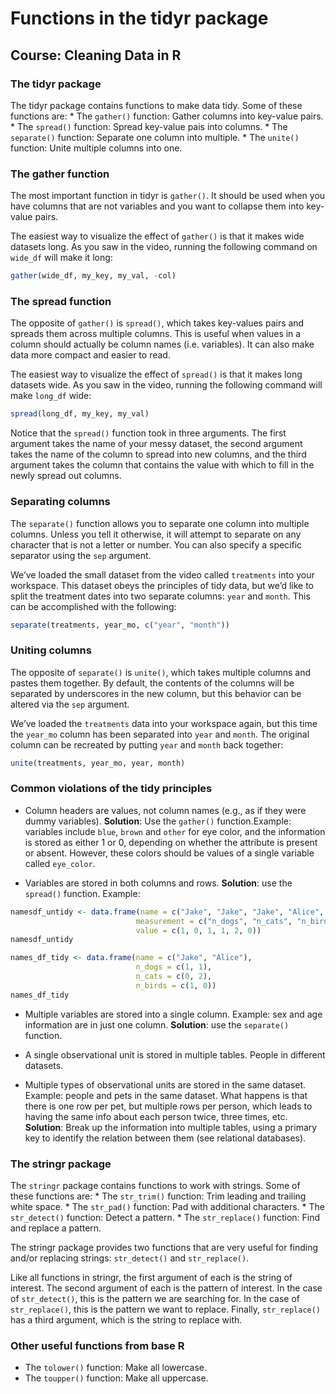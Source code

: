 # Functions in the tidyr package
## Course: Cleaning Data in R

### The tidyr package
The tidyr package contains functions to make data tidy. Some of these functions are:
* The `gather()` function: Gather columns into key-value pairs.
* The `spread()` function: Spread key-value pais into columns.
* The `separate()` function: Separate one column into multiple.
* The `unite()` function: Unite multiple columns into one.

### The gather function
The most important function in tidyr is `gather()`. It should be used when you have columns that are not variables and you want to collapse them into key-value pairs.

The easiest way to visualize the effect of `gather()` is that it makes wide datasets long. As you saw in the video, running the following command on `wide_df` will make it long:

```r
gather(wide_df, my_key, my_val, -col)
```

### The spread function
The opposite of `gather()` is `spread()`, which takes key-values pairs and spreads them across multiple columns. This is useful when values in a column should actually be column names (i.e. variables). It can also make data more compact and easier to read.

The easiest way to visualize the effect of `spread()` is that it makes long datasets wide. As you saw in the video, running the following command will make `long_df` wide:

```r
spread(long_df, my_key, my_val)
```

Notice that the `spread()` function took in three arguments. The first argument takes the name of your messy dataset, the second argument takes the name of the column to spread into new columns, and the third argument takes the column that contains the value with which to fill in the newly spread out columns.

### Separating columns
The `separate()` function allows you to separate one column into multiple columns. Unless you tell it otherwise, it will attempt to separate on any character that is not a letter or number. You can also specify a specific separator using the `sep` argument.

We've loaded the small dataset from the video called `treatments` into your workspace. This dataset obeys the principles of tidy data, but we'd like to split the treatment dates into two separate columns: `year` and `month`. This can be accomplished with the following:

```r
separate(treatments, year_mo, c("year", "month"))
```

### Uniting columns
The opposite of `separate()` is `unite()`, which takes multiple columns and pastes them together. By default, the contents of the columns will be separated by underscores in the new column, but this behavior can be altered via the `sep` argument.

We've loaded the `treatments` data into your workspace again, but this time the `year_mo` column has been separated into `year` and `month`. The original column can be recreated by putting `year` and `month` back together:

```r
unite(treatments, year_mo, year, month)
```

### Common violations of the tidy principles
* Column headers are values, not column names (e.g., as if they were dummy variables). **Solution**: Use the `gather()` function.Example: variables include `blue`, `brown` and `other` for eye color, and the information is stored as either 1 or 0, depending on whether the attribute is present or absent. However, these colors should be values of a single variable called `eye_color`. 

* Variables are stored in both columns and rows. **Solution**: use the `spread()` function. Example:
```r
namesdf_untidy <- data.frame(name = c("Jake", "Jake", "Jake", "Alice", "Alice", "Alice"), 
                            measurement = c("n_dogs", "n_cats", "n_birds", "n_dogs", "n_cats", "n_birds"), 
                            value = c(1, 0, 1, 1, 2, 0))
namesdf_untidy

names_df_tidy <- data.frame(name = c("Jake", "Alice"),
                            n_dogs = c(1, 1),
                            n_cats = c(0, 2),
                            n_birds = c(1, 0))
names_df_tidy
```

* Multiple variables are stored into a single column. Example: sex and age information are in just one column. **Solution**: use the `separate()` function.

* A single observational unit is stored in multiple tables. People in different datasets.

* Multiple types of observational units are stored in the same dataset. Example: people and pets in the same dataset. What happens is that there is one row per pet, but multiple rows per person, which leads to having the same info about each person twice, three times, etc. **Solution**: Break up the information into multiple tables, using a primary key to identify the relation between them (see relational databases).

### The stringr package
The `stringr` package contains functions to work with strings. Some of these functions are:
* The `str_trim()` function: Trim leading and trailing white space.
* The `str_pad()` function: Pad with additional characters.
* The `str_detect()` function: Detect a pattern.
* The `str_replace()` function: Find and replace a pattern.

The stringr package provides two functions that are very useful for finding and/or replacing strings: `str_detect()` and `str_replace()`.

Like all functions in stringr, the first argument of each is the string of interest. The second argument of each is the pattern of interest. In the case of `str_detect()`, this is the pattern we are searching for. In the case of `str_replace()`, this is the pattern we want to replace. Finally, `str_replace()` has a third argument, which is the string to replace with.

### Other useful functions from base R
* The `tolower()` function: Make all lowercase.
* The `toupper()` function: Make all uppercase.

